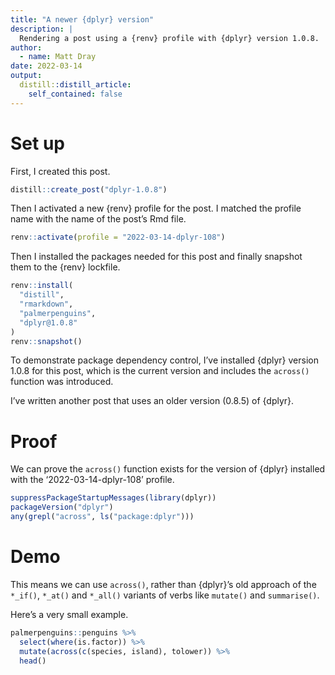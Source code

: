 ```yaml
---
title: "A newer {dplyr} version"
description: |
  Rendering a post using a {renv} profile with {dplyr} version 1.0.8.
author:
  - name: Matt Dray
date: 2022-03-14
output:
  distill::distill_article:
    self_contained: false
---
```


# Set up

First, I created this post.

```r
distill::create_post("dplyr-1.0.8")
```

Then I activated a new {renv} profile for the post. I matched the profile name with the name of the post's Rmd file.

```r
renv::activate(profile = "2022-03-14-dplyr-108")
```

Then I installed the packages needed for this post and finally snapshot them to the {renv} lockfile.

```r
renv::install(
  "distill",
  "rmarkdown",
  "palmerpenguins",
  "dplyr@1.0.8"
)
renv::snapshot()
```

To demonstrate package dependency control, I've installed {dplyr} version 1.0.8 for this post, which is the current version and includes the `across()` function was introduced.

I've written another post that uses an older version (0.8.5) of {dplyr}.

# Proof

We can prove the `across()` function exists for the version of {dplyr} installed with the '2022-03-14-dplyr-108' profile.

```r
suppressPackageStartupMessages(library(dplyr))
packageVersion("dplyr")
any(grepl("across", ls("package:dplyr")))
```

# Demo

This means we can use `across()`, rather than {dplyr}'s old approach of  the `*_if()`, `*_at()` and `*_all()` variants of verbs like `mutate()` and `summarise()`.

Here's a very small example.

```r
palmerpenguins::penguins %>% 
  select(where(is.factor)) %>% 
  mutate(across(c(species, island), tolower)) %>% 
  head()
```
